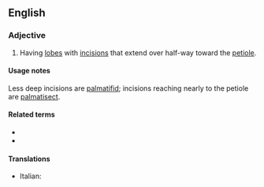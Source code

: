==English==

===Adjective===
{{en-adj|-}}

# {{lb|en|botany|of leaves}} Having [[lobe]]s with [[incision]]s that extend over half-way toward the [[petiole]].

====Usage notes====
Less deep incisions are [[palmatifid]]; incisions reaching nearly to the petiole are [[palmatisect]].

====Related terms====
* {{l|en|palmate}}
* {{l|en|pinnatipartite}}

====Translations====
* Italian: {{t+|it|palmatopartito}}